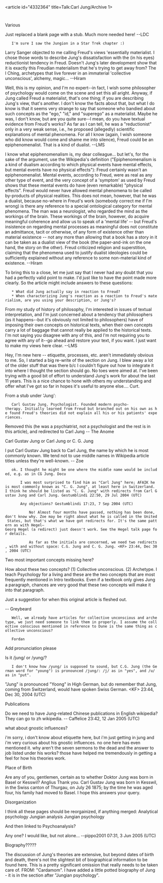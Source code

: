 <article id="4332364" title=Talk:Carl Jung/Archive 1>
	<talkpage id="4332364" title="Talk:Carl Jung/Archive 1">
{{talkarchive}}

Various

Just replaced a blank page with a stub. Much more needed here! --LDC

    I'm sure I saw the Jungion in a Star Trek chapter :)

Larry Sanger objected to me calling Freud's views 'essentially materialist. I chose those words to describe Jung's dissatisfaction with the (in his eyes) reductionist tendency in Freud. Doesn't Jung's later development show that it is exactly this Freudian materialism that he's trying to get away from? The I Ching, archetypes that live forever in an immaterial 'collective unconscious', alchemy, magic... --Hiram

Well, this is my opinion, and I'm no expert--in fact, I wish some philosopher of psychology would come on the scene and set this all aright. Anyway, if Jung called Freud a materialist, that's one thing; if you are describing Jung's view, that's another. I don't know the facts about that, but what I do know is that it seems very strange to say that someone who bandied about such concepts as the &quot;ego,&quot; &quot;id,&quot; and &quot;superego&quot; as a materialist. Maybe he was, I don't know, but are you quite sure--I mean, do you have textual evidence from Freud's works? As far as I can tell, he was a &quot;reductionist&quot; only in a very weak sense, i.e., he proposed (allegedly) scientific explanations of mental phenomena. For all I know (again, I wish someone who did know would come and shame me into silence), Freud could be an epiphenomenalist. That is a kind of dualist. --LMS

I know what epiphenomenalism is, my dear colleague... but let's, for the sake of the argument, use the Wikipedia's definition (&quot;Epiphenomenalism is a kind of dualism according to which physical events have mental effects, but mental events have no physical effects&quot;): Freud certainly wasn't an epiphenomenalist. Mental events, according to Freud, were as real as any other type of event, and the very concept of a 'symptom' as used by Freud shows that these mental events do have (even remarkable) &quot;physical effects&quot;. Freud would never have allowed mental phenomena to be called by-products of physical realities. This does not mean, however, that he was a dualist, because no-where in Freud's work (somebody correct me if I'm wrong) is there any reference to a special ontological category for mental phenomena. The man was a neurologist, who regarded the mind as the workings of the brain. These workings of the brain, however, do acquire meaningful coherence and allow us to speak of a 'mental life' -- but Freud's insistence on regarding mental processes as meaningful does not constitute an admittance, tacit or otherwise, of any form of existence other than material existence -- not any more than allowing that a book has a story in it can be taken as a dualist view of the book (the paper-and-ink on the one hand, the story on the other). Freud criticized religion and superstition, claiming that the phenomena used to justify dualist ideologies could be sufficiently explained without any reference to some non-material kind of existence. --Hiram

To bring this to a close, let me just say that I never had any doubt that you had a perfectly valid point to make. I'd just like to have the point made more clearly. So the article might include answers to these questions:

    * What did Jung actually say in reaction to Freud?
    * When characterizing Jung's reaction as a reaction to Freud's materialism, are you using your description, or Jung's?

From my study of history of philosophy, I'm interested in issues of textual interpretation, and I'm just concerned about a tendency that philosophers (as it happens--but it's obviously not limited to philosophers) have of imposing their own concepts on historical texts, when their own concepts carry a lot of baggage that cannot really be applied to the historical texts. I'm not saying you disagree with any of this, and I'm not requiring you to agree with any of it--go ahead and restore your text, if you want. I just want to make my views here clear. --LMS

Hey, I'm new here -- etiquette, processes, etc. aren't immediately obvious to me. So, I started a big re-write of the section on Jung. I blew away a lot of the older stuff that was there b/c I couldn't figure out how to integrate it into where I thought the section should go. No toes were aimed at. I've been trying with a good bit of effort to understand Jung's work for about the last 11 years. This is a nice chance to hone with others my understanding and offer what I've got so far in hopes it's useful to anyone else.... Curt.

From a stub under 'Jung':

    Carl Gustav Jung. Psychologist. Founded modern psycho-therapy. Initially learned from Freud but branched out on his own as he found Freud's theories did not explain all his or his patients' experiences.

Removed this (he was a psychiatrist, not a psychologist and the rest is in this article), and redirected to Carl Jung -- The Anome


Carl Gustav Jung or Carl Jung or C. G. Jung

I put Carl Gustav Jung back to Carl Jung, the name by which he is most commonly known. We tend not to use middle names in Wikipedia article titles unless they're well-known. -- Zoe

    ok. I thought he might be one where the middle name would be included, e.g. as in CG Jung. Docu

        I was most surprised to find him as &quot;Carl Jung&quot; here; AFAIK he is most commonly known as &quot;C. G. Jung&quot;, at least here in Switzerland. I think he should be listed as &quot;C. G. Jung&quot; with redirects from Carl Gustav Jung and Carl Jung. Gestumblindi 22:50, 29 Jul 2004 (UTC)

        Any objections? Gestumblindi 17:23, 7 Sep 2004 (UTC)

            No! Almost four months have passed, nothing has been done, don't know why. Zoe may be right about what he is called in the United States, but that's what we have got redirects for. It's the same pattern as with Hegel—Georg Hegel (a redirect) just doesn't work. See the Hegel talk page for details.

            As far as the initials are concerned, we need two redirects, with and without space: C.G. Jung and C. G. Jung. &lt;KF&gt; 23:44, Dec 30, 2004 (UTC)

Two most important concepts missing here?

How about these two concepts? (1) Collective unconscious. (2) Archetype. I teach Psychology for a living and these are the two concepts that are most frequently mentioned in Intro textbooks. Even if a textbook only gives Jung a paragraph, chances are very good that these two concepts will make it into that paragraph.

Just a suggestion for when this original article is fleshed out.

-- Greybeard

    Well, we already have articles for collective unconscious and archetype, we just need someone to link them in properly. I assume the collective conscious mentioned in reference to Dune is the same thing as collective unconscious?

    Fordan

Add pronunciation please

Is it /jung/ or /yung/?

    I don't know how /yung/ is supposed to sound, but C.G. Jung (the German word for &quot;young&quot;) is pronounced /jung/: /j/ as in &quot;yes&quot;, and /u/ as in &quot;put&quot;.

&quot;Jung&quot; is pronounced &quot;Yoong&quot; in High German, but do remember that Jung, coming from Switzerland, would have spoken Swiss German. &lt;KF&gt; 23:44, Dec 30, 2004 (UTC)

Publications

Do we need to have Jung-related Chinese publications in English wikipedia? They can go to zh wikipedia. -- Caffelice 23:42, 12 Jan 2005 (UTC)

what about gnostic influences?

i'm sorry, i don't know about etiquette here, but i'm just getting in jung and i'm very curious about his gnostic influences. no one here has even mentioned it. why aren't the seven sermons to the dead and the answer to job listed under his works? those have helped me tremendously in getting a feel for how his theories work.

Place of Birth

Are any of you, gentlemen, certain as to whether Doktor Jung was born in Basel or Kesswil? Anglius Thank you. Carl Gustav Jung was born in Kesswil, in the Swiss canton of Thurgau, on July 26 1875; by the time he was aged four, his family had moved to Basel. I hope this answers your query.

Disorganization

I think all these pages should be reorgainized, if anything merged: Analytical psychology Jungian analysis Jungian psychology


And then linked to Psychoanalysis?

Any one? I would like, but not alone... --pippo2001 07:31, 3 Jun 2005 (UTC)

Biography?????

The discussion of Jung's theories are extensive, but beyond dates of birth and death, there's not the slightest bit of biographical information to be found here. This is a pretty significant omission that really needs to be taken care of. FROM: &quot;Cardamom&quot;. I have added a little potted biography of Jung - it is in the section after &quot;Jungian psychology&quot;.
	</talkpage>
</article>